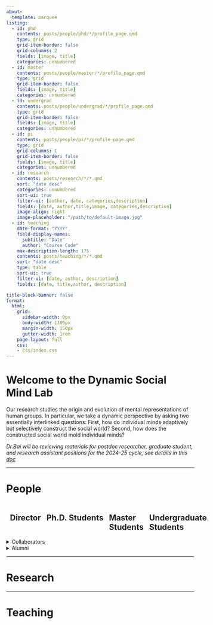 ```yaml
---
about: 
  template: marquee
listing:
  - id: phd
    contents: posts/people/phd/*/profile_page.qmd
    type: grid
    grid-item-border: false
    grid-columns: 2
    fields: [image, title]
    categories: unnumbered
  - id: master
    contents: posts/people/master/*/profile_page.qmd
    type: grid
    grid-item-border: false
    fields: [image, title]
    categories: unnumbered
  - id: undergrad
    contents: posts/people/undergrad/*/profile_page.qmd
    type: grid
    grid-item-border: false
    fields: [image, title]
    categories: unnumbered
  - id: pi
    contents: posts/people/pi/*/profile_page.qmd
    type: grid
    grid-columns: 1
    grid-item-border: false
    fields: [image, title]
    categories: unnumbered
  - id: research
    contents: posts/research/*/*.qmd  
    sort: "date desc"  
    categories: unnumbered 
    sort-ui: true 
    filter-ui: [author, date, categories,description]  
    fields: [date, author,title,image, categories,description]  
    image-align: right  
    image-placeholder: "/path/to/default-image.jpg" 
  - id: teaching
    date-format: "YYYY"
    field-display-names:
      subtitle: "Date"
      author: "Course Code"
    max-description-length: 175
    contents: posts/teaching/*/*.qmd  
    sort: "date desc"  
    type: table
    sort-ui: true 
    filter-ui: [date, author, description]  
    fields: [date, title,author, description]  

title-block-banner: false
format:
  html:
    grid:
      sidebar-width: 0px
      body-width: 1100px
      margin-width: 150px
      gutter-width: 1rem
    page-layout: full
    css: 
    - css/index.css
---
```



# Welcome to the Dynamic Social Mind Lab

Our research studies the origin and evolution of mental representations of human groups. In particular, we take a dynamic perspective by asking two essentially interlinked questions: First, how do individual minds adaptively but selectively construct the social world? Second, how does the constructed social world mold individual minds?


*Dr.Bai will be reviewing materials for postdoc researcher, graduate student, and research assistant positions for the 2024-25 cycle, see details in this [doc](https://docs.google.com/document/d/1JW5j8dAAIbFh9dqOvugFkJ2GBon9CYhEoASSvwzZndk/edit?usp=sharing)*

------------------------------------------------------------------------


<h1 id="People">People</h1>
::: {.grid style="display: flex"}

::: {.g-col1 style="margin-right: 2%; margin-left: 2%" class="pi"}
## Director
::: {#pi}
:::
:::

::: {.g-col-2 style="margin-right: 2%; margin-left: 1%;" class="phd"}
## Ph.D. Students
::: {#phd}
:::
:::

::: {.g-col-3 style="margin-right: 2%; margin-left: 1%;" class="master"}
## Master Students
::: {#master}
:::
:::

::: {.g-col-3 style="margin-right: 2%; margin-left: 1%;" class="undergrad"}
## Undergraduate Students
::: {#undergrad}
:::
:::

:::





<details class="custom-details" style="margin-bottom: 0px">
<summary>Collaborators</summary>
-   [Alexander Todorov](https://tlab.uchicago.edu/)
-   [Susan Fiske](https://www.fiskelab.org/)
-   [Tom Griffiths](https://cocosci.princeton.edu/tom/tom.php)
</details>


<details class="custom-details">
<summary>Alumni</summary>
-   [Alumni1 (Currently at Yale)](posts/teaching/Yuhao1/Yuhao1.qmd)
-   [Alumni2 (Currently at MIT)](posts/teaching/Yuhao2/Yuhao2.qmd)
-   [Alumni3 (Currently at MIT)](posts/teaching/Yuhao3/Yuhao3.qmd)
</details>



------------------------------------------------------------------------

# Research


::: {#research}
:::


------------------------------------------------------------------------

# Teaching


::: {#teaching}
:::
